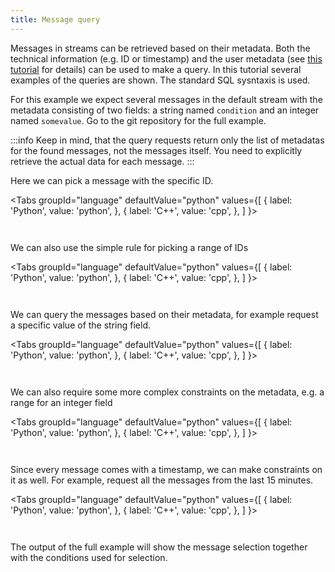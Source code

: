 ```yaml
---
title: Message query
---
```




Messages in streams can be retrieved based on their metadata. Both the technical information (e.g. ID or timestamp) and the user metadata (see [this tutorial](metadata) for details) can be used to make a query. In this tutorial several examples of the queries are shown. The standard SQL sysntaxis is used.

For this example we expect several messages in the default stream with the metadata consisting of two fields: a string named ```condition``` and an integer named ```somevalue```. Go to the git repository for the full example.

:::info
Keep in mind, that the query requests return only the list of metadatas for the found messages, not the messages itself. You need to explicitly retrieve the actual data for each message.
:::

Here we can pick a message with the specific ID.

<Tabs
  groupId="language"
  defaultValue="python"
  values={[
    { label: 'Python', value: 'python', },
    { label: 'C++', value: 'cpp', },
  ]
}>
<TabItem value="python">

```python content="./examples/python/query.py" snippetTag="by_id"
```

</TabItem>

<TabItem value="cpp">

```cpp content="./examples/cpp/query.cpp" snippetTag="by_id"
```

</TabItem>
</Tabs>

We can also use the simple rule for picking a range of IDs

<Tabs
  groupId="language"
  defaultValue="python"
  values={[
    { label: 'Python', value: 'python', },
    { label: 'C++', value: 'cpp', },
  ]
}>
<TabItem value="python">

```python content="./examples/python/query.py" snippetTag="by_ids"
```

</TabItem>

<TabItem value="cpp">

```cpp content="./examples/cpp/query.cpp" snippetTag="by_ids"
```

</TabItem>
</Tabs>

We can query the messages based on their metadata, for example request a specific value of the string field.

<Tabs
  groupId="language"
  defaultValue="python"
  values={[
    { label: 'Python', value: 'python', },
    { label: 'C++', value: 'cpp', },
  ]
}>
<TabItem value="python">

```python content="./examples/python/query.py" snippetTag="string_equal"
```

</TabItem>

<TabItem value="cpp">

```cpp content="./examples/cpp/query.cpp" snippetTag="string_equal"
```

</TabItem>
</Tabs>

We can also require some more complex constraints on the metadata, e.g. a range for an integer field

<Tabs
  groupId="language"
  defaultValue="python"
  values={[
    { label: 'Python', value: 'python', },
    { label: 'C++', value: 'cpp', },
  ]
}>
<TabItem value="python">

```python content="./examples/python/query.py" snippetTag="int_compare"
```

</TabItem>

<TabItem value="cpp">

```cpp content="./examples/cpp/query.cpp" snippetTag="int_compare"
```

</TabItem>
</Tabs>

Since every message comes with a timestamp, we can make constraints on it as well. For example, request all the messages from the last 15 minutes.

<Tabs
  groupId="language"
  defaultValue="python"
  values={[
    { label: 'Python', value: 'python', },
    { label: 'C++', value: 'cpp', },
  ]
}>
<TabItem value="python">

```python content="./examples/python/query.py" snippetTag="timestamp"
```

</TabItem>

<TabItem value="cpp">

```cpp content="./examples/cpp/query.cpp" snippetTag="timestamp"
```

</TabItem>
</Tabs>

The output of the full example will show the message selection together with the conditions used for selection.
